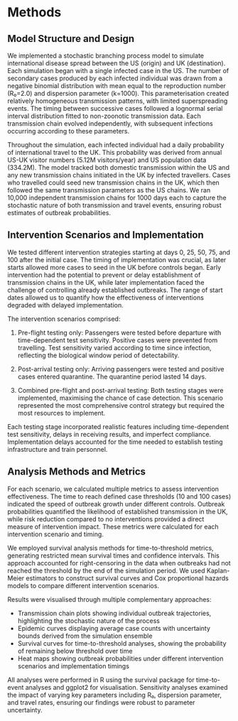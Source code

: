 # Methods

## Model Structure and Design

We implemented a stochastic branching process model to simulate international disease spread between the US (origin) and UK (destination). Each simulation began with a single infected case in the US. The number of secondary cases produced by each infected individual was drawn from a negative binomial distribution with mean equal to the reproduction number (R₀=2.0) and dispersion parameter (k=1000). This parameterisation created relatively homogeneous transmission patterns, with limited superspreading events. The timing between successive cases followed a lognormal serial interval distribution fitted to non-zoonotic transmission data. Each transmission chain evolved independently, with subsequent infections occurring according to these parameters.

Throughout the simulation, each infected individual had a daily probability of international travel to the UK. This probability was derived from annual US-UK visitor numbers (5.12M visitors/year) and US population data (334.2M). The model tracked both domestic transmission within the US and any new transmission chains initiated in the UK by infected travellers. Cases who travelled could seed new transmission chains in the UK, which then followed the same transmission parameters as the US chains. We ran 10,000 independent transmission chains for 1000 days each to capture the stochastic nature of both transmission and travel events, ensuring robust estimates of outbreak probabilities.

## Intervention Scenarios and Implementation

We tested different intervention strategies starting at days 0, 25, 50, 75, and 100 after the initial case. The timing of implementation was crucial, as later starts allowed more cases to seed in the UK before controls began. Early intervention had the potential to prevent or delay establishment of transmission chains in the UK, while later implementation faced the challenge of controlling already established outbreaks. The range of start dates allowed us to quantify how the effectiveness of interventions degraded with delayed implementation.

The intervention scenarios comprised:

1. Pre-flight testing only: Passengers were tested before departure with time-dependent test sensitivity. Positive cases were prevented from travelling. Test sensitivity varied according to time since infection, reflecting the biological window period of detectability.

2. Post-arrival testing only: Arriving passengers were tested and positive cases entered quarantine. The quarantine period lasted 14 days.

3. Combined pre-flight and post-arrival testing: Both testing stages were implemented, maximising the chance of case detection. This scenario represented the most comprehensive control strategy but required the most resources to implement.

Each testing stage incorporated realistic features including time-dependent test sensitivity, delays in receiving results, and imperfect compliance. Implementation delays accounted for the time needed to establish testing infrastructure and train personnel.

## Analysis Methods and Metrics

For each scenario, we calculated multiple metrics to assess intervention effectiveness. The time to reach defined case thresholds (10 and 100 cases) indicated the speed of outbreak growth under different controls. Outbreak probabilities quantified the likelihood of established transmission in the UK, while risk reduction compared to no interventions provided a direct measure of intervention impact. These metrics were calculated for each intervention scenario and timing.

We employed survival analysis methods for time-to-threshold metrics, generating restricted mean survival times and confidence intervals. This approach accounted for right-censoring in the data when outbreaks had not reached the threshold by the end of the simulation period. We used Kaplan-Meier estimators to construct survival curves and Cox proportional hazards models to compare different intervention scenarios.

Results were visualised through multiple complementary approaches:

- Transmission chain plots showing individual outbreak trajectories, highlighting the stochastic nature of the process
- Epidemic curves displaying average case counts with uncertainty bounds derived from the simulation ensemble
- Survival curves for time-to-threshold analyses, showing the probability of remaining below threshold over time
- Heat maps showing outbreak probabilities under different intervention scenarios and implementation timings

All analyses were performed in R using the survival package for time-to-event analyses and ggplot2 for visualisation. Sensitivity analyses examined the impact of varying key parameters including R₀, dispersion parameter, and travel rates, ensuring our findings were robust to parameter uncertainty.
